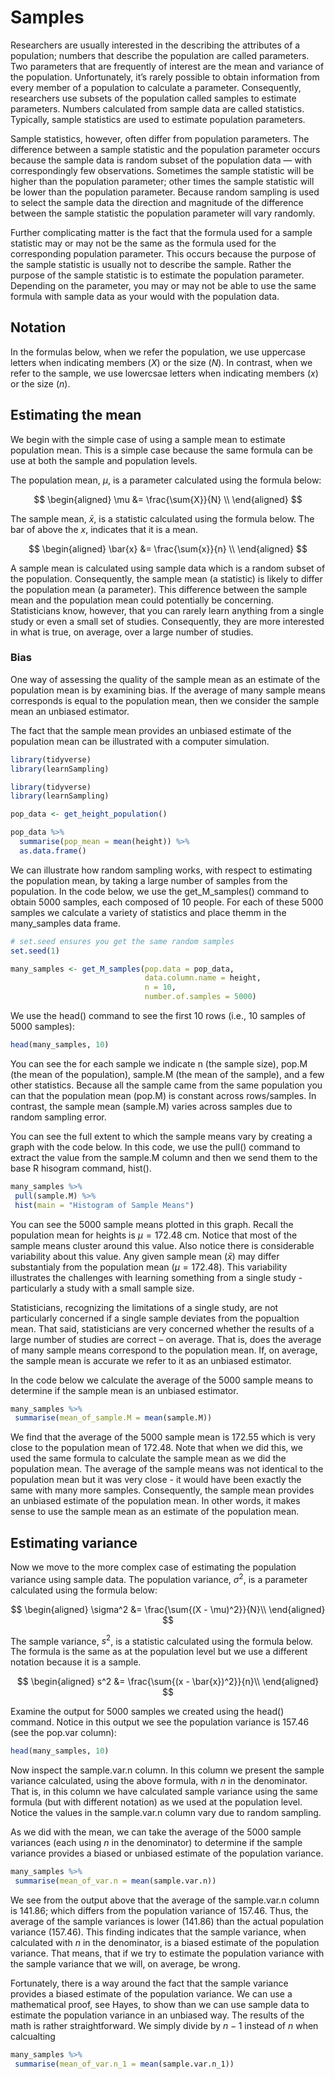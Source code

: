# Samples

Researchers are usually interested in the describing the attributes of a population; numbers that describe the population are called parameters. Two parameters that are frequently of interest are the mean and variance of the population.  Unfortunately,  it’s rarely possible to obtain information from every member of a population to calculate a parameter. Consequently, researchers use subsets of the population called samples to estimate parameters. Numbers calculated from sample data are called statistics. Typically, sample statistics are used to estimate population parameters.

Sample statistics, however, often differ from population parameters. The difference between a sample statistic and the population parameter occurs because the sample data is random subset of the population data — with correspondingly few observations. Sometimes the sample statistic will be higher than the population parameter; other times the sample statistic will be lower than the population parameter.  Because random sampling is used to select the sample data the direction and magnitude of the difference between the sample statistic the population parameter will vary randomly.

Further complicating matter is  the fact that the formula used for a sample statistic may or may not be the same as the formula used for the corresponding population parameter. This occurs because the purpose of the sample statistic is usually not to describe the sample. Rather the purpose of the sample statistic is to estimate the population parameter. Depending on the parameter, you may or may not be able to use the same formula with sample data as your would with the population data.

## Notation

In the formulas below, when we refer the population, we use uppercase letters when indicating members ($X$) or the size ($N$). In contrast, when we refer to the sample, we use lowercsae letters when indicating members ($x$) or the size ($n$).


## Estimating the mean

We begin with the simple case of using a sample mean to estimate population mean. This is a simple case because the same formula can be use at both the sample and population levels.

The population mean, $\mu$, is a parameter calculated using the formula below:

$$
\begin{aligned} 
\mu &= \frac{\sum{X}}{N} \\
\end{aligned} 
$$

The sample mean, $\bar{x}$, is a statistic calculated using the formula below. The bar of above the $x$, indicates that it is a mean.

$$
\begin{aligned} 
\bar{x} &= \frac{\sum{x}}{n} \\
\end{aligned} 
$$

A sample mean is calculated using sample data which is a random subset of the population. Consequently, the sample mean (a statistic) is likely to differ the population mean (a parameter).  This difference between the sample mean and the population mean could potentially be concerning.  Statisticians know, however, that you can rarely learn anything from a single study or even a small set of studies. Consequently, they are more interested in what is true, on average, over a large number of studies.

###  Bias
One way of assessing the quality of the sample mean as an estimate of the population mean is by examining bias. If the average of many sample means corresponds is equal to the population mean, then we consider the sample mean an unbiased estimator.

The fact that the sample mean provides an unbiased estimate of the population mean can be illustrated with a computer simulation. 

```r
library(tidyverse)
library(learnSampling)
```


```r
library(tidyverse)
library(learnSampling)

pop_data <- get_height_population() 
```


```r
pop_data %>%
  summarise(pop_mean = mean(height)) %>%
  as.data.frame()
```

We can illustrate how random sampling works, with respect to estimating the population mean, by taking a large number of samples from the population. In the code below, we use the get_M_samples() command to obtain 5000 samples, each composed of 10 people. For each of these 5000 samples we calculate a variety of statistics and place themm in the many_samples data frame.


```r

# set.seed ensures you get the same random samples
set.seed(1) 

many_samples <- get_M_samples(pop.data = pop_data, 
                              data.column.name = height,
                              n = 10,
                              number.of.samples = 5000)
```

We use the head() command to see the first 10 rows (i.e., 10 samples of 5000 samples):

```r
head(many_samples, 10)
```

You can see the for each sample we indicate n (the sample size), pop.M (the mean of the population), sample.M (the mean of the sample), and a few other statistics. Because all the sample came from the same population you can that the population mean (pop.M) is constant across rows/samples. In contrast, the sample mean (sample.M) varies across samples due to random sampling error.


You can see the full extent to which the sample means vary by creating a graph with the code below. In this code, we use the pull() command to extract the value from the sample.M column and then we send them to the base R hisogram command, hist().

```r
many_samples %>%
 pull(sample.M) %>%
 hist(main = "Histogram of Sample Means")
```
 
 
You can see the 5000 sample means plotted in this graph. Recall the population mean for heights is $\mu = 172.48$ cm. Notice that most of the sample means cluster around this value. Also notice there is considerable variability about this value. Any given sample mean ($\bar{x}$) may differ substantialy from the population mean ($\mu = 172.48$). This variability illustrates the challenges with learning something from a single study - particularly a study with a small sample size.

Statisticians, recognizing the limitations of a single study, are not particularly concerned if a single sample deviates from the popualtion mean. That said, statisticians are very concerned whether the results of a large number of studies are correct -- on average. That is, does the average of many sample means correspond to the population mean. If, on average, the sample mean is accurate we refer to it as an unbiased estimator. 

In the code below we calculate the average of the 5000 sample means to determine if the sample mean is an unbiased estimator.

```r
many_samples %>%
 summarise(mean_of_sample.M = mean(sample.M))
```

We find that the average of the 5000 sample mean is 172.55 which is very close to the population mean of 172.48. Note that when we did this, we used the same formula to calculate the sample mean as we did the population mean. The average of the sample means was not identical to the population mean but it was very close - it would have been exactly the same with many more samples. Consequently, the sample mean provides an unbiased estimate of the population mean. In other words, it makes sense to use the sample mean as an estimate of the population mean.

## Estimating variance

Now we move to the more complex case of estimating the population variance using sample data. The population variance, $\sigma^2$, is a parameter calculated using the formula below:

$$
\begin{aligned} 
\sigma^2 &= \frac{\sum{(X - \mu)^2}}{N}\\
\end{aligned} 
$$

The sample variance, $s^2$, is a statistic calculated using the formula below. The formula is the same as at the population level but we use a different notation because it is a sample.

$$
\begin{aligned} 
s^2 &= \frac{\sum{(x - \bar{x})^2}}{n}\\
\end{aligned} 
$$


Examine the output for 5000 samples we created using the head() command. Notice in this output we see the population variance is 157.46 (see the pop.var column):

```r
head(many_samples, 10)
```

Now inspect the sample.var.n column. In this column we present the sample variance calculated, using the above formula, with $n$ in the denominator. That is, in this column we have calculated sample variance using the same formula (but with different notation) as we used at the population level. Notice the values in the sample.var.n column vary due to random sampling.

As we did with the mean, we can take the average of the 5000 sample variances (each using $n$ in the denominator) to determine if the sample variance provides a biased or unbiased estimate of the population variance.

```r
many_samples %>%
 summarise(mean_of_var.n = mean(sample.var.n))
```

We see from the output above that the average of the sample.var.n column is 141.86; which differs from the population variance of 157.46. Thus, the average of the sample variances is lower (141.86) than the actual population variance (157.46). This finding indicates that the sample variance, when calculated with $n$ in the denominator, is a biased estimate of the population variance. That means, that if we try to estimate the population variance with the sample variance that we will, on average, be wrong.


Fortunately, there is a way around the fact that the sample variance provides a biased estimate of the population variance. We can use a mathematical proof, see Hayes, to show than we can use sample data to estimate the population variance in an unbiased way. The results of the math is rather straightforward. We simply divide by $n - 1$ instead of $n$ when calcualting 


```r
many_samples %>%
 summarise(mean_of_var.n_1 = mean(sample.var.n_1))
```
